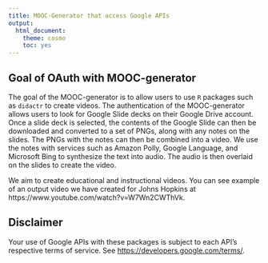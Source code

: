 ```yaml
---
title: MOOC-Generator that access Google APIs
output: 
  html_document:
    theme: cosmo
    toc: yes
---
```


<!--
Heavily inspired by:
https://github.com/tidyverse/tidyverse.org/blob/master/content/google_privacy_policy.md
-->

## Goal of OAuth with MOOC-generator

The goal of the MOOC-generator is to allow users to use `R` packages such as `didactr` to create videos.  The authentication of the MOOC-generator allows users to look for Google Slide decks on their Google Drive account.  Once a slide deck is selected, the contents of the Google Slide can then be downloaded and converted to a set of PNGs, along with any notes on the slides.  The PNGs with the notes can then be combined into a video.  We use the notes with services such as Amazon Polly, Google Language, and Microsoft Bing to synthesize the text into audio.  The audio is then overlaid on the slides to create the video.

We aim to create educational and instructional videos.  You can see example of an output video we have created for Johns Hopkins at https://www.youtube.com/watch?v=W7Wn2CWThVk.

## Disclaimer

Your use of Google APIs with these packages is subject to each API's respective
terms of service. See <https://developers.google.com/terms/>.


